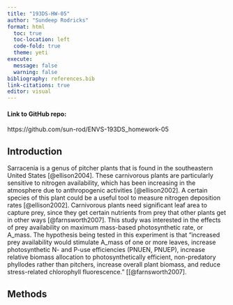 ```yaml
---
title: "193DS-HW-05"
author: "Sundeep Rodricks"
format: html
  toc: true
  toc-location: left
  code-fold: true
  theme: yeti 
execute:
  message: false
  warning: false 
bibliography: references.bib
link-citations: true
editor: visual
---
```


#### Link to GitHub repo:

https://github.com/sun-rod/ENVS-193DS_homework-05

## Introduction

Sarracenia is a genus of pitcher plants that is found in the southeastern United States [@ellison2004]. These carnivorous plants are particularly sensitive to nitrogen availability, which has been increasing in the atmosphere due to anthropogenic activities [@ellison2002]. A certain species of this plant could be a useful tool to measure nitrogen deposition rates [@ellison2002]. Carnivorous plants need significant leaf area to capture prey, since they get certain nutrients from prey that other plants get in other ways [@farnsworth2007]. This study was interested in the effects of prey availability on maximum mass-based photosynthetic rate, or A_mass. The hypothesis being tested in this experiment is that "increased prey availability would stimulate A_mass of one or more leaves, increase photosynthetic N- and P-use efficiencies (PNUEN, PNUEP), increase relative biomass allocation to photosynthetically efficient, non-predatory phyllodes rather than pitchers, increase overall plant biomass, and reduce stress-related chlorophyll fluorescence." \[[@farnsworth2007].

## Methods

